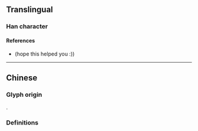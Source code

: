 {{also|喚}}
{{character info}}
==Translingual==

===Han character===
{{Han char|rn=30|rad=口|as=07|sn=10|four=67084|canj=RNBK,XRNBK|ids=⿰口奂}}

====References====
* {{Han ref|kx=0193.051|hdz=10632.080|uh=5524|ud=21796}}(hope this helped you :))

----

==Chinese==

===Glyph origin===
{{Han simp|喚|f=奐|t=奂}}.

===Definitions===
{{zh-see|喚}}
